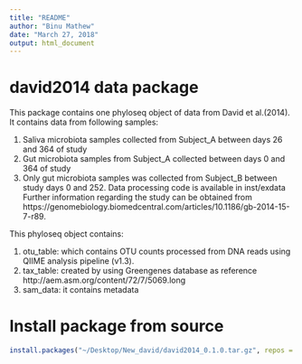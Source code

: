 ```yaml
---
title: "README"
author: "Binu Mathew"
date: "March 27, 2018"
output: html_document
---
```

# david2014 data package

This package contains one phyloseq object of data from David et al.(2014). It contains data from following samples:

   1. Saliva microbiota samples collected from Subject_A between days 26 and 364 of study
   2. Gut microbiota samples from Subject_A collected between days 0 and 364 of study
   3. Only gut microbiota samples was collected from Subject_B between study days 0 and 252.
Data processing code is available in inst/exdata 
Further information regarding the study can be obtained from https://genomebiology.biomedcentral.com/articles/10.1186/gb-2014-15-7-r89.

This phyloseq object contains:

   1. otu_table: which contains OTU counts processed from DNA reads using QIIME analysis pipeline (v1.3).
   2. tax_table: created by using Greengenes database as reference http://aem.asm.org/content/72/7/5069.long
   3. sam_data: it contains metadata



# Install package from source  


```r
install.packages("~/Desktop/New_david/david2014_0.1.0.tar.gz", repos = NULL, type = "source")
```

